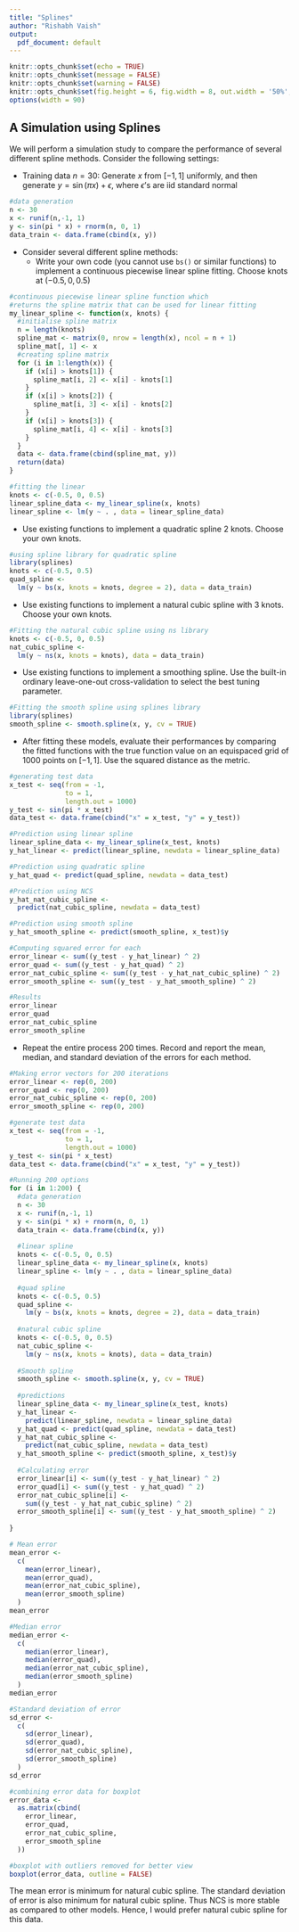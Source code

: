 ```yaml
---
title: "Splines"
author: "Rishabh Vaish"
output: 
  pdf_document: default
---
```

  
```r
knitr::opts_chunk$set(echo = TRUE)
knitr::opts_chunk$set(message = FALSE)
knitr::opts_chunk$set(warning = FALSE)
knitr::opts_chunk$set(fig.height = 6, fig.width = 8, out.width = '50%', fig.align = "center")
options(width = 90)
```

## A Simulation using Splines

We will perform a simulation study to compare the performance of several different spline methods. Consider the following settings:

* Training data $n=30$: Generate $x$ from $[-1, 1]$ uniformly, and then generate $y = \sin(\pi x) + \epsilon$, where $\epsilon$'s are iid standard normal

``` r
#data generation
n <- 30
x <- runif(n,-1, 1)
y <- sin(pi * x) + rnorm(n, 0, 1)
data_train <- data.frame(cbind(x, y))
```

* Consider several different spline methods:
  + Write your own code (you cannot use `bs()` or similar functions) to implement a continuous piecewise linear spline fitting. Choose knots at $(-0.5, 0, 0.5)$
  
``` r
#continuous piecewise linear spline function which 
#returns the spline matrix that can be used for linear fitting
my_linear_spline <- function(x, knots) {
  #initialise spline matrix
  n = length(knots)
  spline_mat <- matrix(0, nrow = length(x), ncol = n + 1)
  spline_mat[, 1] <- x
  #creating spline matrix
  for (i in 1:length(x)) {
    if (x[i] > knots[1]) {
      spline_mat[i, 2] <- x[i] - knots[1]
    }
    if (x[i] > knots[2]) {
      spline_mat[i, 3] <- x[i] - knots[2]
    }
    if (x[i] > knots[3]) {
      spline_mat[i, 4] <- x[i] - knots[3]
    }
  }
  data <- data.frame(cbind(spline_mat, y))
  return(data)
}

#fitting the linear
knots <- c(-0.5, 0, 0.5)
linear_spline_data <- my_linear_spline(x, knots)
linear_spline <- lm(y ~ . , data = linear_spline_data)
```

  + Use existing functions to implement a quadratic spline 2 knots. Choose your own knots. 

``` r
#using spline library for quadratic spline
library(splines)
knots <- c(-0.5, 0.5)
quad_spline <-
  lm(y ~ bs(x, knots = knots, degree = 2), data = data_train)
```

  + Use existing functions to implement a natural cubic spline with 3 knots. Choose your own knots. 

``` r
#Fitting the natural cubic spline using ns library
knots <- c(-0.5, 0, 0.5)
nat_cubic_spline <-
  lm(y ~ ns(x, knots = knots), data = data_train)   
```

  + Use existing functions to implement a smoothing spline. Use the built-in ordinary leave-one-out cross-validation to select the best tuning parameter. 

``` r
#Fitting the smooth spline using splines library
library(splines)
smooth_spline <- smooth.spline(x, y, cv = TRUE)
```
  
* After fitting these models, evaluate their performances by comparing the fitted functions with the true function value on an equispaced grid of 1000 points on $[-1, 1]$. Use the squared distance as the metric.

``` r
#generating test data
x_test <- seq(from = -1,
              to = 1,
              length.out = 1000)
y_test <- sin(pi * x_test)
data_test <- data.frame(cbind("x" = x_test, "y" = y_test))

#Prediction using linear spline
linear_spline_data <- my_linear_spline(x_test, knots)
y_hat_linear <- predict(linear_spline, newdata = linear_spline_data)

#Prediction using quadratic spline
y_hat_quad <- predict(quad_spline, newdata = data_test)

#Prediction using NCS
y_hat_nat_cubic_spline <-
  predict(nat_cubic_spline, newdata = data_test)

#Prediction using smooth spline
y_hat_smooth_spline <- predict(smooth_spline, x_test)$y

#Computing squared error for each
error_linear <- sum((y_test - y_hat_linear) ^ 2)
error_quad <- sum((y_test - y_hat_quad) ^ 2)
error_nat_cubic_spline <- sum((y_test - y_hat_nat_cubic_spline) ^ 2)
error_smooth_spline <- sum((y_test - y_hat_smooth_spline) ^ 2)

#Results
error_linear
error_quad
error_nat_cubic_spline
error_smooth_spline
```

* Repeat the entire process 200 times. Record and report the mean, median, and standard deviation of the errors for each method.

``` r
#Making error vectors for 200 iterations
error_linear <- rep(0, 200)
error_quad <- rep(0, 200)
error_nat_cubic_spline <- rep(0, 200)
error_smooth_spline <- rep(0, 200)

#generate test data
x_test <- seq(from = -1,
              to = 1,
              length.out = 1000)
y_test <- sin(pi * x_test)
data_test <- data.frame(cbind("x" = x_test, "y" = y_test))

#Running 200 options
for (i in 1:200) {
  #data generation
  n <- 30
  x <- runif(n,-1, 1)
  y <- sin(pi * x) + rnorm(n, 0, 1)
  data_train <- data.frame(cbind(x, y))
  
  #linear spline
  knots <- c(-0.5, 0, 0.5)
  linear_spline_data <- my_linear_spline(x, knots)
  linear_spline <- lm(y ~ . , data = linear_spline_data)
  
  #quad spline
  knots <- c(-0.5, 0.5)
  quad_spline <-
    lm(y ~ bs(x, knots = knots, degree = 2), data = data_train)
  
  #natural cubic spline
  knots <- c(-0.5, 0, 0.5)
  nat_cubic_spline <-
    lm(y ~ ns(x, knots = knots), data = data_train)
  
  #Smooth spline
  smooth_spline <- smooth.spline(x, y, cv = TRUE)
  
  #predictions
  linear_spline_data <- my_linear_spline(x_test, knots)
  y_hat_linear <-
    predict(linear_spline, newdata = linear_spline_data)
  y_hat_quad <- predict(quad_spline, newdata = data_test)
  y_hat_nat_cubic_spline <-
    predict(nat_cubic_spline, newdata = data_test)
  y_hat_smooth_spline <- predict(smooth_spline, x_test)$y
  
  #Calculating error
  error_linear[i] <- sum((y_test - y_hat_linear) ^ 2)
  error_quad[i] <- sum((y_test - y_hat_quad) ^ 2)
  error_nat_cubic_spline[i] <-
    sum((y_test - y_hat_nat_cubic_spline) ^ 2)
  error_smooth_spline[i] <- sum((y_test - y_hat_smooth_spline) ^ 2)
  
}

# Mean error
mean_error <-
  c(
    mean(error_linear),
    mean(error_quad),
    mean(error_nat_cubic_spline),
    mean(error_smooth_spline)
  )
mean_error

#Median error
median_error <-
  c(
    median(error_linear),
    median(error_quad),
    median(error_nat_cubic_spline),
    median(error_smooth_spline)
  )
median_error

#Standard deviation of error
sd_error <-
  c(
    sd(error_linear),
    sd(error_quad),
    sd(error_nat_cubic_spline),
    sd(error_smooth_spline)
  )
sd_error

#combining error data for boxplot
error_data <-
  as.matrix(cbind(
    error_linear,
    error_quad,
    error_nat_cubic_spline,
    error_smooth_spline
  ))

#boxplot with outliers removed for better view
boxplot(error_data, outline = FALSE)
```

The mean error is minimum for natural cubic spline. The standard deviation of error is also minimum for natural cubic spline. Thus NCS is more stable as compared to other models. Hence, I would prefer natural cubic spline for this data.